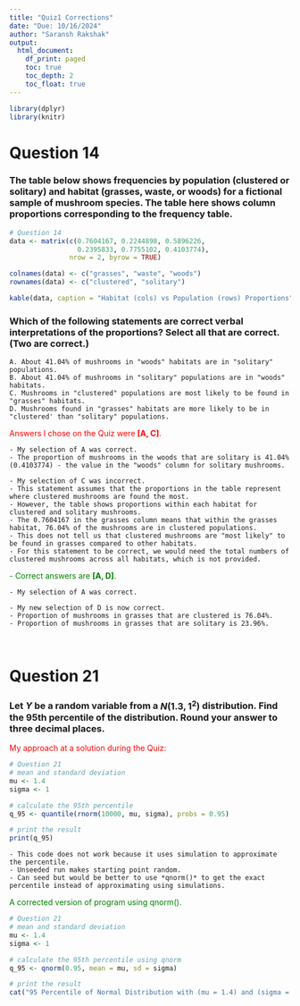 ```yaml
---
title: "Quiz1 Corrections"
date: "Due: 10/16/2024"
author: "Saransh Rakshak"
output: 
  html_document:
    df_print: paged
    toc: true
    toc_depth: 2
    toc_float: true
---
```


```R
library(dplyr)
library(knitr)
```

# Question 14

### The table below shows frequencies by population (clustered or solitary) and habitat (grasses, waste, or woods) for a fictional sample of mushroom species. The table here shows column proportions corresponding to the frequency table.

```R
# Question 14
data <- matrix(c(0.7604167, 0.2244898, 0.5896226,
                 0.2395833, 0.7755102, 0.4103774), 
               nrow = 2, byrow = TRUE)

colnames(data) <- c("grasses", "waste", "woods")
rownames(data) <- c("clustered", "solitary")

kable(data, caption = "Habitat (cols) vs Population (rows) Proportions")
```

 

### Which of the following statements are correct verbal interpretations of the proportions? Select all that are correct. (Two are correct.)

    A. About 41.04% of mushrooms in "woods" habitats are in "solitary" populations. 
    B. About 41.04% of mushrooms in "solitary" populations are in "woods" habitats. 
    C. Mushrooms in "clustered" populations are most likely to be found in "grasses" habitats. 
    D. Mushrooms found in "grasses" habitats are more likely to be in "clustered' than "solitary" populations. 


<span style="color: red;">Answers I chose on the Quiz were **[A, C]**.</span>

    - My selection of A was correct.
    - The proportion of mushrooms in the woods that are solitary is 41.04% (0.4103774) - the value in the "woods" column for solitary mushrooms.
    
    - My selection of C was incorrect.
    - This statement assumes that the proportions in the table represent where clustered mushrooms are found the most. 
    - However, the table shows proportions within each habitat for clustered and solitary mushrooms.
    - The 0.7604167 in the grasses column means that within the grasses habitat, 76.04% of the mushrooms are in clustered populations.
    - This does not tell us that clustered mushrooms are "most likely" to be found in grasses compared to other habitats.
    - For this statement to be correct, we would need the total numbers of clustered mushrooms across all habitats, which is not provided.


<span style="color: green;">- Correct answers are **[A, D]**.</span>
    
    - My selection of A was correct.
    
    - My new selection of D is now correct.
    - Proportion of mushrooms in grasses that are clustered is 76.04%.
    - Proportion of mushrooms in grasses that are solitary is 23.96%.


<br>

# Question 21

### Let $Y$ be a random variable from a $N(1.3, 1^{2})$ distribution.  Find the 95th percentile of the distribution.  Round your answer to three decimal places.

<span style="color: red;">My approach at a solution during the Quiz:</span>

```R
# Question 21
# mean and standard deviation
mu <- 1.4
sigma <- 1

# calculate the 95th percentile
q_95 <- quantile(rnorm(10000, mu, sigma), probs = 0.95)

# print the result
print(q_95)
```


    - This code does not work because it uses simulation to approximate the percentile.
    - Unseeded run makes starting point random.
    - Can seed but would be better to use *qnorm()* to get the exact percentile instead of approximating using simulations.


<span style="color: green;">A corrected version of program using qnorm().</span>

```R
# Question 21
# mean and standard deviation
mu <- 1.4
sigma <- 1

# calculate the 95th percentile using qnorm
q_95 <- qnorm(0.95, mean = mu, sd = sigma)

# print the result
cat("95 Percentile of Normal Distribution with (mu = 1.4) and (sigma = 1): ", round(q_95, 3))
```











